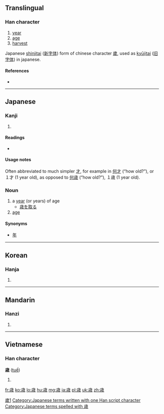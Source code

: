 {{also|歲}}
==Translingual==

[[Category:CJKV characters simplified differently in Japan and China|歲1]]

===Han character===
{{Han char|rn=77|rad=止|as=09|sn=13|four=|canj=卜一戈竹火 (YMIHF)|ids=⿱[[止]]⿵[[戊]]⿱[[一]][[小]]}}

# [[year]]
# [[age]]
# [[harvest]]

Japanese [[shinjitai]] ([[新字体]]) form of chinese character [[歲]], used as [[kyūjitai]] ([[旧字体]]) in japanese.

====References====
* {{Han ref|kx=0577.071|dkj=16326|hdz=21443.201|uh=6B73|ud=27507}}

----

==Japanese==

===Kanji===
{{ja-kanji|grade=c|rs=止09}}

# {{defn|lang=ja|sort=止09}}

====Readings====
* {{ja-readings|on=[[せい]] (sei), [[さい]] (sai)|kun=[[とし]] (toshi), [[よわい]] (yowai)}}

====Usage notes====
Often abbreviated to much simpler [[才]], for example in [[何才]] (“how old?”), or １才 (1 year old), as opposed to [[何歳]] (“how old?”), １歳 (1 year old).

===Noun===
{{ja-noun|k|hira=とし|rom=toshi}}

# a [[year]] (or years) of age
#* [[歳を取る]]
# [[age]]

====Synonyms====
* [[年]]

[[Category:Japanese terms written with one Han script character]]
[[Category:Japanese terms spelled with 歳]]
----

==Korean==

===Hanja===
{{ko-hanja|hangeul=세|eumhun=|rv=se|mr=se|y=sey}}

# {{defn|lang=ko|sort=止09}}

----

==Mandarin==

===Hanzi===
{{cmn-hanzi|pin=[[suì]] ([[sui4]])|wg=[[sui]]<sup>4</sup>}}

# {{defn|lang=cmn|sort=止09}}

----

==Vietnamese==

===Han character===
'''歳''' ([[tuế]])

# {{defn|lang=vi}}

[[fr:歳]]
[[ko:歳]]
[[lo:歳]]
[[hu:歳]]
[[mg:歳]]
[[ja:歳]]
[[pl:歳]]
[[uk:歳]]
[[zh:歳]]